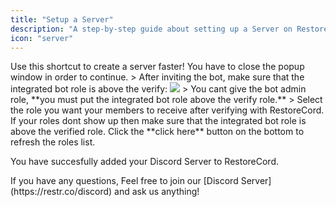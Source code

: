 ```yaml
---
title: "Setup a Server"
description: "A step-by-step guide about setting up a Server on RestoreCord."
icon: "server"
---
```



<Steps>
  <Step title="Create Server">
  <Card title="Create Server Shortcut" icon="link" color="#2ecc70" href="https://restorecord.com/dashboard/server/new" horizontal="true">
		Use this shortcut to create a server faster!
	</Card>
  </Step>
  <Step title="Select Custom Bot">
    <Note>
        You have to close the popup window in order to continue.
    </Note>
  </Step>

  <Step title="Select your Discord Server">
  </Step>
  
  <Step title="Fix Permissions">
    > After inviting the bot, make sure that the integrated bot role is above the verify:
    <Frame>
        <img src="/images/setup_bot-permissions.png" />
    </Frame>
    >
    <Warning>
        You cant give the bot admin role, **you must put the integrated bot role above the verify role.**
    </Warning>
  </Step>

  <Step title="Select the verify role">
    > Select the role you want your members to receive after verifying with RestoreCord.
    <Note>
        If your roles dont show up then make sure that the integrated bot role is above the verified role. Click the **click here** button on the bottom to refresh the roles list.
    </Note>
  </Step>
</Steps>

<Check> You have succesfully added your Discord Server to RestoreCord. </Check>


<Info>
  <Card title="Any Questions?" icon="question" href="https://restr.co/discord">
    If you have any questions, Feel free to join our [Discord Server](https://restr.co/discord) and ask us anything!
  </Card>
</Info>